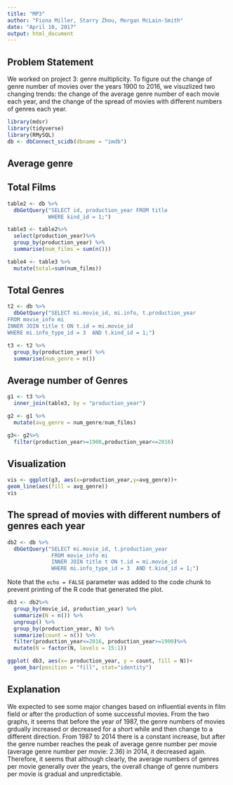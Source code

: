```yaml
---
title: "MP3"
author: "Fiona Miller, Starry Zhou, Morgan McLain-Smith"
date: "April 10, 2017"
output: html_document
---
```


## Problem Statement
We worked on project 3: genre multiplicity. To figure out the change of genre number of movies over the years 1900 to 2016, we visuzlized two changing trends: the change of the average genre number of each movie each year, and the change of the spread of movies with different numbers of genres each year.  

```r
library(mdsr)
library(tidyverse)
library(RMySQL)
db <- dbConnect_scidb(dbname = "imdb")
```

## Average genre
## Total Films
```r
table2 <- db %>%
  dbGetQuery("SELECT id, production_year FROM title
             WHERE kind_id = 1;")
```

```r
table3 <- table2%>%
  select(production_year)%>%
  group_by(production_year) %>%
  summarise(num_films = sum(n()))
```

```r
table4 <- table3 %>%
  mutate(total=sum(num_films))
```

## Total Genres
```r
t2 <- db %>%
  dbGetQuery("SELECT mi.movie_id, mi.info, t.production_year 
FROM movie_info mi
INNER JOIN title t ON t.id = mi.movie_id
WHERE mi.info_type_id = 3  AND t.kind_id = 1;") 
```

```r
t3 <- t2 %>%
  group_by(production_year) %>%
  summarise(num_genre = n())
```

## Average number of Genres
```r
g1 <- t3 %>%
  inner_join(table3, by = "production_year")
```

```r
g2 <- g1 %>%
  mutate(avg_genre = num_genre/num_films)
```
```r
g3<- g2%>%
  filter(production_year>=1900,production_year<=2016)
```

## Visualization
```r
vis <- ggplot(g3, aes(x=production_year,y=avg_genre))+
geom_line(aes(fill = avg_genre))
vis
```

## The spread of movies with different numbers of genres each year
```r
db2 <- db %>%
  dbGetQuery("SELECT mi.movie_id, t.production_year 
              FROM movie_info mi
              INNER JOIN title t ON t.id = mi.movie_id
              WHERE mi.info_type_id = 3  AND t.kind_id = 1;") 
```

Note that the `echo = FALSE` parameter was added to the code chunk to prevent printing of the R code that generated the plot.
```r
db3 <- db2%>%
  group_by(movie_id, production_year) %>%
  summarize(N = n()) %>%
  ungroup() %>%
  group_by(production_year, N) %>%
  summarize(count = n()) %>%
  filter(production_year<=2016, production_year>=1900)%>%
  mutate(N = factor(N, levels = 15:1))
```

```r
ggplot( db3, aes(x= production_year, y = count, fill = N))+
  geom_bar(position = "fill", stat="identity")
```

## Explanation
We expected to see some major changes based on influential events in film field or after the production of some successful movies. From the two graphs, it seems that before the year of 1987, the genre numbers of movies  grdually increased or decreased for a short while and then change to a different direction. From 1987 to 2014 there is a constant increase, but after the genre number reaches the peak of average genre number per movie (average genre number per movie: 2.36) in 2014, it decreased again. Therefore, it seems that although clearly, the average numbers of genres per movie generally over the years, the overall change of genre numbers per movie is gradual and unpredictable. 